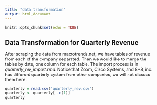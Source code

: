 ```yaml
---
title: "data transformation"
output: html_document
---
```


```r
knitr::opts_chunk$set(echo = TRUE)
```

## Data Transformation for Quarterly Revenue
After scraping the data from macrotrends.net, we have tables of revenue from each of the company separated. Then we would like to merge the tables by date, one column for each table. The import process is in *quarterly_rev_import.rmd*. Notice that Zoom, Cisco Systems, and 8*8, inc. has different quarterly system from other companies, we will not discuss them here.

```r
quarterly = read.csv('quarterly_rev.csv')
quarterly <- quarterly[ -c(1)]
quarterly
```

